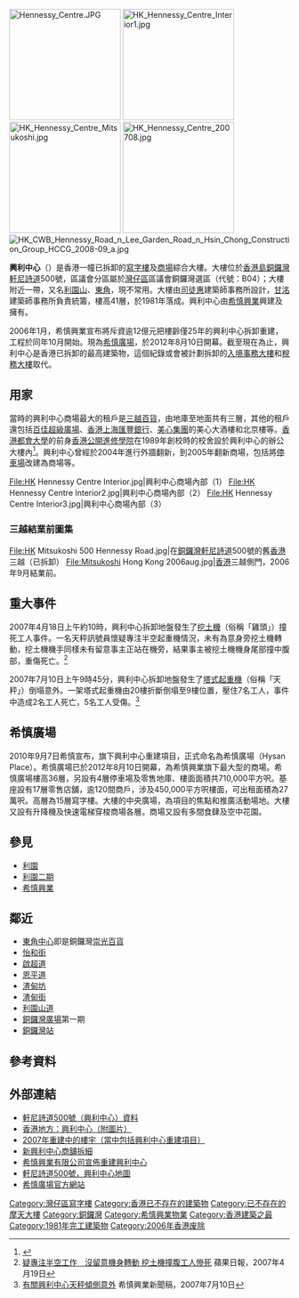 [[File:Hennessy_Centre.JPG|200px]]
[[File:HK_Hennessy_Centre_Interior1.jpg|200px]]
[[File:HK_Hennessy_Centre_Mitsukoshi.jpg|200px]]
[[File:HK_Hennessy_Centre_200708.jpg|200px]]
[[File:HK_CWB_Hennessy_Road_n_Lee_Garden_Road_n_Hsin_Chong_Construction_Group_HCCG_2008-09_a.jpg|thumb]]

'''興利中心'''（'''{{lang|en|Hennessy Centre}}'''）是香港一幢已拆卸的[[寫字樓|寫字樓]]及[[商場|商場]]綜合大樓。大樓位於[[香港島|香港島]][[銅鑼灣|銅鑼灣]][[軒尼詩道|軒尼詩道]]500號，區議會分區屬於[[灣仔區|灣仔區]]區議會銅鑼灣選區（代號：B04）；大樓附近一帶，又名[[利園山|利園山]]、[[東角|東角]]，現不常用。大樓由[[司徒惠|司徒惠]]建築師事務所設計，[[甘洺|甘洺]]建築師事務所負責統籌，樓高41層，於1981年落成。興利中心由[[希慎興業|希慎興業]]興建及擁有。

2006年1月，希慎興業宣布將斥資逾12億元把樓齡僅25年的興利中心拆卸重建，工程於同年10月開始。現為[[希慎廣場|希慎廣場]]，於2012年8月10日開幕。截至現在為止，興利中心是香港已拆卸的最高建築物，這個紀錄或會被計劃拆卸的[[入境事務大樓|入境事務大樓]]和[[稅務大樓|稅務大樓]]取代。

==用家==
當時的興利中心商場最大的租戶是[[三越百貨|三越百貨]]，由地庫至地面共有三層，其他的租戶還包括[[百佳超級市場|百佳超級廣場]]、[[香港上海匯豐銀行|香港上海匯豐銀行]]、[[美心集團|美心集團]]的美心大酒樓和北京樓等。[[香港都會大學|香港都會大學]]的前身[[香港公開進修學院|香港公開進修學院]]在1989年創校時的校舍設於興利中心的辦公大樓內<ref name="The OUHK campus history">{{cite web |title=The OUHK campus 大學校舍 |url=http://www.ouhk.edu.hk/ETPU/OUHK25/OUHK25-06.pdf |publisher=香港公開大學 |accessdate=2021-09-29 |archiveurl=https://web.archive.org/web/20210928084125/http://www.ouhk.edu.hk/ETPU/OUHK25/OUHK25-06.pdf |archivedate=2021-09-28 |deadurl=no }}</ref>。興利中心曾經於2004年進行外牆翻新，到2005年翻新商場，包括將[[停車場|停車場]]改建為商場等。
<gallery>
File:HK Hennessy Centre Interior.jpg|興利中心商場內部（1）
File:HK Hennessy Centre Interior2.jpg|興利中心商場內部（2）
File:HK Hennessy Centre Interior3.jpg|興利中心商場內部（3）
</gallery>

===三越結業前圖集===
<gallery>
File:HK Mitsukoshi 500 Hennessy Road.jpg|在[[銅鑼灣|銅鑼灣]][[軒尼詩道|軒尼詩道]]500號的舊[[香港|香港]]三越（已拆卸）
File:Mitsukoshi Hong Kong 2006aug.jpg|[[香港|香港]]三越側門，2006年9月結業前。
</gallery>

==重大事件==
2007年4月18日上午約10時，興利中心拆卸地盤發生了[[挖土機|挖土機]]（俗稱「雞頭」）撞死工人事件。一名天秤訊號員懷疑專注半空起重機情況，未有為意身旁挖土機轉動，挖土機機手同樣未有留意事主正站在機旁，結果事主被挖土機機身尾部撞中腹部，重傷死亡。<ref>[http://appledaily.atnext.com/template/apple/art_main.cfm?iss_id=20070419&sec_id=4104&subsec_id=11867&art_id=7016755 疑專注半空工作　沒留意機身轉動 挖土機撞腹工人慘死]{{dead link|date=2018年4月 |bot=InternetArchiveBot |fix-attempted=yes }} 蘋果日報，2007年4月19日</ref>

2007年7月10日上午9時45分，興利中心拆卸地盤發生了[[塔式起重機|塔式起重機]]（俗稱「天秤」）倒塌意外。一架塔式起重機由20樓折斷倒塌至9樓位置，壓住7名工人，事件中造成2名工人死亡，5名工人受傷。<ref>[http://www.hysan.com.hk/chi/cmsdoc/press_releases_c/HC%20accident%2010July2007%20_final_.pdf 有關興利中心天秤傾側意外] {{webarchive|url=https://web.archive.org/web/20070928093015/http://www.hysan.com.hk/chi/cmsdoc/press_releases_c/HC%20accident%2010July2007%20_final_.pdf |date=2007-09-28 }} 希慎興業新聞稿，2007年7月10日</ref>

==希慎廣場==
{{main|希慎廣場}}
2010年9月7日希慎宣布，旗下興利中心重建項目，正式命名為希慎廣場（Hysan Place）。希慎廣場已於2012年8月10日開幕，為希慎興業旗下最大型的商場。希慎廣場樓高36層，另設有4層停車場及零售地庫、樓面面積共710,000平方呎。基座設有17層零售店舖，逾120間商戶，涉及450,000平方呎樓面，可出租面積為27萬呎。高層為15層寫字樓。大樓的中央廣場，為項目的焦點和推廣活動場地。大樓又設有升降機及快速電梯穿梭商場各層。商場又設有多間食肆及空中花園。

==參見==
* [[宏利保險大廈|利園]]
* [[嘉蘭中心|利園二期]]
* [[希慎興業|希慎興業]]

==鄰近==
* [[東角中心|東角中心]]即是銅鑼灣[[崇光百貨|崇光百貨]]
* [[怡和街|怡和街]]
* [[啟超道|啟超道]]
* [[恩平道|恩平道]]
* [[渣甸坊|渣甸坊]]
* [[渣甸街|渣甸街]]
* [[利園山道|利園山道]]
* [[銅鑼灣廣場|銅鑼灣廣場]]第一期
* [[銅鑼灣站|銅鑼灣站]]

==參考資料==
{{Reflist}}

==外部連結==
{{commonscat|Hennessy Centre}}
* [https://web.archive.org/web/20070311174747/http://www.hysan.com.hk/chi/index_o_hennessy.html 軒尼詩道500號（興利中心）資料]
* [http://hk-place.com/vp.php?board=1&id=1872-2 香港地方：興利中心（附圖片）]
* [http://www.hkitalk.net/HKiTalk2/redirect.php?tid=177766&goto=newpost#newpost 2007年重建中的樓宇（當中包括興利中心重建項目）]
* [http://hk.news.yahoo.com/060915/12/1t4hg.html 新興利中心商舖拆細]
* [https://web.archive.org/web/20070928092915/http://www.hysan.com.hk/chi/cmsdoc/press_releases_c/Redevelop%20Hennessy%20Centre(Chin%20final).pdf 希慎興業有限公司宣佈重建興利中心]
* [http://www.centamap.com/gc/centamaplocation.aspx?x=836977&y=815641&sx=836977.81995&sy=815641.79049&z=2 軒尼詩道500號，興利中心地圖]
* [http://www.hysanplace.com.hk 希慎廣場官方網站]

{{希慎興業}}

[[Category:灣仔區寫字樓|Category:灣仔區寫字樓]]
[[Category:香港已不存在的建築物|Category:香港已不存在的建築物]]
[[Category:已不存在的摩天大樓|Category:已不存在的摩天大樓]]
[[Category:銅鑼灣|Category:銅鑼灣]]
[[Category:希慎興業物業|Category:希慎興業物業]]
[[Category:香港建築之最|Category:香港建築之最]]
[[Category:1981年完工建築物|Category:1981年完工建築物]]
[[Category:2006年香港废除|Category:2006年香港废除]]